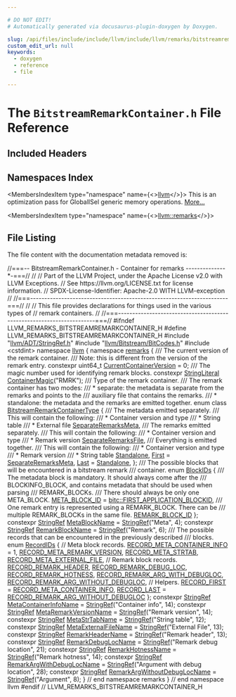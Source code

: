 ```yaml
---

# DO NOT EDIT!
# Automatically generated via docusaurus-plugin-doxygen by Doxygen.

slug: /api/files/include/include/llvm/include/llvm/remarks/bitstreamremarkcontainer-h
custom_edit_url: null
keywords:
  - doxygen
  - reference
  - file

---
```





# The `BitstreamRemarkContainer.h` File Reference

<DoxygenPage pluginConfig={pluginConfig}>



## Included Headers

<IncludesList>
<IncludesListItem
  filePath="llvm/ADT/StringRef.h"
  permalink="/docs/api/files/include/include/llvm/include/llvm/adt/stringref-h"
  isLocal="true" />
<IncludesListItem
  filePath="llvm/Bitstream/BitCodes.h"
  permalink="/docs/api/files/include/include/llvm/include/llvm/bitstream/bitcodes-h"
  isLocal="true" />
<IncludesListItem
  filePath="cstdint"
  permalink=""
  isLocal="false" />
</IncludesList>

## Namespaces Index

<MembersIndex>

<MembersIndexItem
  type="namespace"
  name={<><a href="/docs/api/namespaces/llvm">llvm</a></>}>
This is an optimization pass for GlobalISel generic memory operations. <a href="/docs/api/namespaces/llvm/#details">More...</a>
</MembersIndexItem>

<MembersIndexItem
  type="namespace"
  name={<><a href="/docs/api/namespaces/llvm/remarks">llvm::remarks</a></>}>
</MembersIndexItem>

</MembersIndex>


## File Listing

The file content with the documentation metadata removed is:

<ProgramListing>

<Link id="l00001" /><CodeLine lineNumber="1"><Highlight kind="comment">//===-- BitstreamRemarkContainer.h - Container for remarks --------------&#42;-===//</Highlight><Highlight kind="normal"></Highlight></CodeLine>
<Link id="l00002" /><CodeLine lineNumber="2"><Highlight kind="normal"></Highlight><Highlight kind="comment">//</Highlight><Highlight kind="normal"></Highlight></CodeLine>
<Link id="l00003" /><CodeLine lineNumber="3"><Highlight kind="normal"></Highlight><Highlight kind="comment">// Part of the LLVM Project, under the Apache License v2.0 with LLVM Exceptions.</Highlight><Highlight kind="normal"></Highlight></CodeLine>
<Link id="l00004" /><CodeLine lineNumber="4"><Highlight kind="normal"></Highlight><Highlight kind="comment">// See https://llvm.org/LICENSE.txt for license information.</Highlight><Highlight kind="normal"></Highlight></CodeLine>
<Link id="l00005" /><CodeLine lineNumber="5"><Highlight kind="normal"></Highlight><Highlight kind="comment">// SPDX-License-Identifier: Apache-2.0 WITH LLVM-exception</Highlight><Highlight kind="normal"></Highlight></CodeLine>
<Link id="l00006" /><CodeLine lineNumber="6"><Highlight kind="normal"></Highlight><Highlight kind="comment">//</Highlight><Highlight kind="normal"></Highlight></CodeLine>
<Link id="l00007" /><CodeLine lineNumber="7"><Highlight kind="normal"></Highlight><Highlight kind="comment">//===----------------------------------------------------------------------===//</Highlight><Highlight kind="normal"></Highlight></CodeLine>
<Link id="l00008" /><CodeLine lineNumber="8"><Highlight kind="normal"></Highlight><Highlight kind="comment">//</Highlight><Highlight kind="normal"></Highlight></CodeLine>
<Link id="l00009" /><CodeLine lineNumber="9"><Highlight kind="normal"></Highlight><Highlight kind="comment">// This file provides declarations for things used in the various types of</Highlight><Highlight kind="normal"></Highlight></CodeLine>
<Link id="l00010" /><CodeLine lineNumber="10"><Highlight kind="normal"></Highlight><Highlight kind="comment">// remark containers.</Highlight><Highlight kind="normal"></Highlight></CodeLine>
<Link id="l00011" /><CodeLine lineNumber="11"><Highlight kind="normal"></Highlight><Highlight kind="comment">//</Highlight><Highlight kind="normal"></Highlight></CodeLine>
<Link id="l00012" /><CodeLine lineNumber="12"><Highlight kind="normal"></Highlight><Highlight kind="comment">//===----------------------------------------------------------------------===//</Highlight><Highlight kind="normal"></Highlight></CodeLine>
<Link id="l00013" /><CodeLine lineNumber="13"><Highlight kind="normal"></Highlight></CodeLine>
<Link id="l00014" /><CodeLine lineNumber="14"><Highlight kind="normal"></Highlight><Highlight kind="preprocessor">#ifndef LLVM&#95;REMARKS&#95;BITSTREAMREMARKCONTAINER&#95;H</Highlight><Highlight kind="normal"></Highlight></CodeLine>
<Link id="l00015" /><CodeLine lineNumber="15"><Highlight kind="normal"></Highlight><Highlight kind="preprocessor">#define LLVM&#95;REMARKS&#95;BITSTREAMREMARKCONTAINER&#95;H</Highlight><Highlight kind="normal"></Highlight></CodeLine>
<Link id="l00016" /><CodeLine lineNumber="16"><Highlight kind="normal"></Highlight></CodeLine>
<Link id="l00017" /><CodeLine lineNumber="17"><Highlight kind="normal"></Highlight><Highlight kind="preprocessor">#include &quot;<a href="/docs/api/files/include/include/llvm/include/llvm/adt/stringref-h">llvm/ADT/StringRef.h</a>&quot;</Highlight><Highlight kind="normal"></Highlight></CodeLine>
<Link id="l00018" /><CodeLine lineNumber="18"><Highlight kind="normal"></Highlight><Highlight kind="preprocessor">#include &quot;<a href="/docs/api/files/include/include/llvm/include/llvm/bitstream/bitcodes-h">llvm/Bitstream/BitCodes.h</a>&quot;</Highlight><Highlight kind="normal"></Highlight></CodeLine>
<Link id="l00019" /><CodeLine lineNumber="19"><Highlight kind="normal"></Highlight><Highlight kind="preprocessor">#include &lt;cstdint&gt;</Highlight><Highlight kind="normal"></Highlight></CodeLine>
<Link id="l00020" /><CodeLine lineNumber="20"><Highlight kind="normal"></Highlight></CodeLine>
<Link id="l00021" /><CodeLine lineNumber="21"><Highlight kind="normal"></Highlight><Highlight kind="keyword">namespace </Highlight><Highlight kind="normal"><a href="/docs/api/namespaces/llvm">llvm</a> &#123;</Highlight></CodeLine>
<Link id="l00022" /><CodeLine lineNumber="22"><Highlight kind="normal"></Highlight><Highlight kind="keyword">namespace </Highlight><Highlight kind="normal"><a href="/docs/api/namespaces/llvm/remarks">remarks</a> &#123;</Highlight></CodeLine>
<Link id="l00023" /><CodeLine lineNumber="23"><Highlight kind="normal"></Highlight><Highlight kind="comment"></Highlight></CodeLine>
<Link id="l00024" /><CodeLine lineNumber="24"><Highlight kind="comment">/// The current version of the remark container.</Highlight></CodeLine>
<Link id="l00025" /><CodeLine lineNumber="25"><Highlight kind="comment">/// Note: this is different from the version of the remark entry.</Highlight><Highlight kind="normal"></Highlight></CodeLine>
<Link id="l00026" /><CodeLine lineNumber="26" lineLink="/docs/api/namespaces/llvm/remarks/#a3f42c1ba51663eaef716aaed6589efce"><Highlight kind="normal"></Highlight><Highlight kind="keyword">constexpr</Highlight><Highlight kind="normal"> uint64&#95;t <a href="/docs/api/namespaces/llvm/remarks/#a3f42c1ba51663eaef716aaed6589efce">CurrentContainerVersion</a> = 0;</Highlight><Highlight kind="comment"></Highlight></CodeLine>
<Link id="l00027" /><CodeLine lineNumber="27"><Highlight kind="comment">/// The magic number used for identifying remark blocks.</Highlight><Highlight kind="normal"></Highlight></CodeLine>
<Link id="l00028" /><CodeLine lineNumber="28" lineLink="/docs/api/namespaces/llvm/remarks/#acc638ffc46bd235e04176e244948a300"><Highlight kind="normal"></Highlight><Highlight kind="keyword">constexpr</Highlight><Highlight kind="normal"> <a href="/docs/api/classes/llvm/stringliteral">StringLiteral</a> <a href="/docs/api/namespaces/llvm/remarks/#acc638ffc46bd235e04176e244948a300">ContainerMagic</a>(</Highlight><Highlight kind="stringliteral">&quot;RMRK&quot;</Highlight><Highlight kind="normal">);</Highlight></CodeLine>
<Link id="l00029" /><CodeLine lineNumber="29"><Highlight kind="normal"></Highlight><Highlight kind="comment"></Highlight></CodeLine>
<Link id="l00030" /><CodeLine lineNumber="30"><Highlight kind="comment">/// Type of the remark container.</Highlight></CodeLine>
<Link id="l00031" /><CodeLine lineNumber="31"><Highlight kind="comment">/// The remark container has two modes:</Highlight></CodeLine>
<Link id="l00032" /><CodeLine lineNumber="32"><Highlight kind="comment">/// &#42; separate: the metadata is separate from the remarks and points to the</Highlight></CodeLine>
<Link id="l00033" /><CodeLine lineNumber="33"><Highlight kind="comment">///             auxiliary file that contains the remarks.</Highlight></CodeLine>
<Link id="l00034" /><CodeLine lineNumber="34"><Highlight kind="comment">/// &#42; standalone: the metadata and the remarks are emitted together.</Highlight><Highlight kind="normal"></Highlight></CodeLine>
<Link id="l00035" /><CodeLine lineNumber="35" lineLink="/docs/api/namespaces/llvm/remarks/#a07f17102dd54c318b10c6c6009e27e1e"><Highlight kind="normal"></Highlight><Highlight kind="keyword">enum class</Highlight><Highlight kind="normal"> <a href="/docs/api/namespaces/llvm/remarks/#a07f17102dd54c318b10c6c6009e27e1e">BitstreamRemarkContainerType</a> &#123;</Highlight><Highlight kind="comment"></Highlight></CodeLine>
<Link id="l00036" /><CodeLine lineNumber="36"><Highlight kind="comment">  /// The metadata emitted separately.</Highlight></CodeLine>
<Link id="l00037" /><CodeLine lineNumber="37"><Highlight kind="comment">  /// This will contain the following:</Highlight></CodeLine>
<Link id="l00038" /><CodeLine lineNumber="38"><Highlight kind="comment">  /// &#42; Container version and type</Highlight></CodeLine>
<Link id="l00039" /><CodeLine lineNumber="39"><Highlight kind="comment">  /// &#42; String table</Highlight></CodeLine>
<Link id="l00040" /><CodeLine lineNumber="40"><Highlight kind="comment">  /// &#42; External file</Highlight><Highlight kind="normal"></Highlight></CodeLine>
<Link id="l00041" /><CodeLine lineNumber="41" lineLink="/docs/api/namespaces/llvm/remarks/#a07f17102dd54c318b10c6c6009e27e1ea4169738237fc9d6c1463bd5260de6c91"><Highlight kind="normal">  <a href="/docs/api/namespaces/llvm/remarks/#a07f17102dd54c318b10c6c6009e27e1ea4169738237fc9d6c1463bd5260de6c91">SeparateRemarksMeta</a>,</Highlight><Highlight kind="comment"></Highlight></CodeLine>
<Link id="l00042" /><CodeLine lineNumber="42"><Highlight kind="comment">  /// The remarks emitted separately.</Highlight></CodeLine>
<Link id="l00043" /><CodeLine lineNumber="43"><Highlight kind="comment">  /// This will contain the following:</Highlight></CodeLine>
<Link id="l00044" /><CodeLine lineNumber="44"><Highlight kind="comment">  /// &#42; Container version and type</Highlight></CodeLine>
<Link id="l00045" /><CodeLine lineNumber="45"><Highlight kind="comment">  /// &#42; Remark version</Highlight><Highlight kind="normal"></Highlight></CodeLine>
<Link id="l00046" /><CodeLine lineNumber="46" lineLink="/docs/api/namespaces/llvm/remarks/#a07f17102dd54c318b10c6c6009e27e1ea2a431092369d68b3ddf5f61852fee1a9"><Highlight kind="normal">  <a href="/docs/api/namespaces/llvm/remarks/#a07f17102dd54c318b10c6c6009e27e1ea2a431092369d68b3ddf5f61852fee1a9">SeparateRemarksFile</a>,</Highlight><Highlight kind="comment"></Highlight></CodeLine>
<Link id="l00047" /><CodeLine lineNumber="47"><Highlight kind="comment">  /// Everything is emitted together.</Highlight></CodeLine>
<Link id="l00048" /><CodeLine lineNumber="48"><Highlight kind="comment">  /// This will contain the following:</Highlight></CodeLine>
<Link id="l00049" /><CodeLine lineNumber="49"><Highlight kind="comment">  /// &#42; Container version and type</Highlight></CodeLine>
<Link id="l00050" /><CodeLine lineNumber="50"><Highlight kind="comment">  /// &#42; Remark version</Highlight></CodeLine>
<Link id="l00051" /><CodeLine lineNumber="51"><Highlight kind="comment">  /// &#42; String table</Highlight><Highlight kind="normal"></Highlight></CodeLine>
<Link id="l00052" /><CodeLine lineNumber="52" lineLink="/docs/api/namespaces/llvm/remarks/#a07f17102dd54c318b10c6c6009e27e1ea5c80f101108a356211fcb26b3f83eabb"><Highlight kind="normal">  <a href="/docs/api/namespaces/llvm/remarks/#a07f17102dd54c318b10c6c6009e27e1ea5c80f101108a356211fcb26b3f83eabb">Standalone</a>,</Highlight></CodeLine>
<Link id="l00053" /><CodeLine lineNumber="53" lineLink="/docs/api/namespaces/llvm/remarks/#a07f17102dd54c318b10c6c6009e27e1ea7fb55ed0b7a30342ba6da306428cae04"><Highlight kind="normal">  <a href="/docs/api/namespaces/llvm/remarks/#a07f17102dd54c318b10c6c6009e27e1ea7fb55ed0b7a30342ba6da306428cae04">First</a> = <a href="/docs/api/namespaces/llvm/remarks/#a07f17102dd54c318b10c6c6009e27e1ea4169738237fc9d6c1463bd5260de6c91">SeparateRemarksMeta</a>,</Highlight></CodeLine>
<Link id="l00054" /><CodeLine lineNumber="54" lineLink="/docs/api/namespaces/llvm/remarks/#a07f17102dd54c318b10c6c6009e27e1ead55b30607c2a9a2616347d6edb789f6b"><Highlight kind="normal">  <a href="/docs/api/namespaces/llvm/remarks/#a07f17102dd54c318b10c6c6009e27e1ead55b30607c2a9a2616347d6edb789f6b">Last</a> = <a href="/docs/api/namespaces/llvm/remarks/#a07f17102dd54c318b10c6c6009e27e1ea5c80f101108a356211fcb26b3f83eabb">Standalone</a>,</Highlight></CodeLine>
<Link id="l00055" /><CodeLine lineNumber="55"><Highlight kind="normal">&#125;;</Highlight></CodeLine>
<Link id="l00056" /><CodeLine lineNumber="56"><Highlight kind="normal"></Highlight><Highlight kind="comment"></Highlight></CodeLine>
<Link id="l00057" /><CodeLine lineNumber="57"><Highlight kind="comment">/// The possible blocks that will be encountered in a bitstream remark</Highlight></CodeLine>
<Link id="l00058" /><CodeLine lineNumber="58"><Highlight kind="comment">/// container.</Highlight><Highlight kind="normal"></Highlight></CodeLine>
<Link id="l00059" /><CodeLine lineNumber="59" lineLink="/docs/api/namespaces/llvm/remarks/#a30a2d98c5581ada910c6b48afde25d7f"><Highlight kind="normal"></Highlight><Highlight kind="keyword">enum</Highlight><Highlight kind="normal"> <a href="/docs/api/namespaces/llvm/remarks/#a30a2d98c5581ada910c6b48afde25d7f">BlockIDs</a> &#123;</Highlight><Highlight kind="comment"></Highlight></CodeLine>
<Link id="l00060" /><CodeLine lineNumber="60"><Highlight kind="comment">  /// The metadata block is mandatory. It should always come after the</Highlight></CodeLine>
<Link id="l00061" /><CodeLine lineNumber="61"><Highlight kind="comment">  /// BLOCKINFO&#95;BLOCK, and contains metadata that should be used when parsing</Highlight></CodeLine>
<Link id="l00062" /><CodeLine lineNumber="62"><Highlight kind="comment">  /// REMARK&#95;BLOCKs.</Highlight></CodeLine>
<Link id="l00063" /><CodeLine lineNumber="63"><Highlight kind="comment">  /// There should always be only one META&#95;BLOCK.</Highlight><Highlight kind="normal"></Highlight></CodeLine>
<Link id="l00064" /><CodeLine lineNumber="64" lineLink="/docs/api/namespaces/llvm/remarks/#a30a2d98c5581ada910c6b48afde25d7fa96cbb9f0138fc55670ed8eced6af857d"><Highlight kind="normal">  <a href="/docs/api/namespaces/llvm/remarks/#a30a2d98c5581ada910c6b48afde25d7fa96cbb9f0138fc55670ed8eced6af857d">META&#95;BLOCK&#95;ID</a> = <a href="/docs/api/namespaces/llvm/bitc/#a8cd4dd534ba6c31e93a88ca286c4f0e5ace7b0ab991cf2f44fb20f2f69cd3fdaa">bitc::FIRST&#95;APPLICATION&#95;BLOCKID</a>,</Highlight><Highlight kind="comment"></Highlight></CodeLine>
<Link id="l00065" /><CodeLine lineNumber="65"><Highlight kind="comment">  /// One remark entry is represented using a REMARK&#95;BLOCK. There can be</Highlight></CodeLine>
<Link id="l00066" /><CodeLine lineNumber="66"><Highlight kind="comment">  /// multiple REMARK&#95;BLOCKs in the same file.</Highlight><Highlight kind="normal"></Highlight></CodeLine>
<Link id="l00067" /><CodeLine lineNumber="67" lineLink="/docs/api/namespaces/llvm/remarks/#a30a2d98c5581ada910c6b48afde25d7fa6bbe4805277c5857c0c4b7abe5253525"><Highlight kind="normal">  <a href="/docs/api/namespaces/llvm/remarks/#a30a2d98c5581ada910c6b48afde25d7fa6bbe4805277c5857c0c4b7abe5253525">REMARK&#95;BLOCK&#95;ID</a></Highlight></CodeLine>
<Link id="l00068" /><CodeLine lineNumber="68"><Highlight kind="normal">&#125;;</Highlight></CodeLine>
<Link id="l00069" /><CodeLine lineNumber="69"><Highlight kind="normal"></Highlight></CodeLine>
<Link id="l00070" /><CodeLine lineNumber="70" lineLink="/docs/api/namespaces/llvm/remarks/#a77f13ca388c6b1db5b3d3bb898c46fdf"><Highlight kind="normal"></Highlight><Highlight kind="keyword">constexpr</Highlight><Highlight kind="normal"> <a href="/docs/api/classes/llvm/stringref">StringRef</a> <a href="/docs/api/namespaces/llvm/remarks/#a77f13ca388c6b1db5b3d3bb898c46fdf">MetaBlockName</a> = <a href="/docs/api/classes/llvm/stringref">StringRef</a>(</Highlight><Highlight kind="stringliteral">&quot;Meta&quot;</Highlight><Highlight kind="normal">, 4);</Highlight></CodeLine>
<Link id="l00071" /><CodeLine lineNumber="71" lineLink="/docs/api/namespaces/llvm/remarks/#a0759084cfd0a1be0cb02b8591834e1c8"><Highlight kind="normal"></Highlight><Highlight kind="keyword">constexpr</Highlight><Highlight kind="normal"> <a href="/docs/api/classes/llvm/stringref">StringRef</a> <a href="/docs/api/namespaces/llvm/remarks/#a0759084cfd0a1be0cb02b8591834e1c8">RemarkBlockName</a> = <a href="/docs/api/classes/llvm/stringref">StringRef</a>(</Highlight><Highlight kind="stringliteral">&quot;Remark&quot;</Highlight><Highlight kind="normal">, 6);</Highlight></CodeLine>
<Link id="l00072" /><CodeLine lineNumber="72"><Highlight kind="normal"></Highlight><Highlight kind="comment"></Highlight></CodeLine>
<Link id="l00073" /><CodeLine lineNumber="73"><Highlight kind="comment">/// The possible records that can be encountered in the previously described</Highlight></CodeLine>
<Link id="l00074" /><CodeLine lineNumber="74"><Highlight kind="comment">/// blocks.</Highlight><Highlight kind="normal"></Highlight></CodeLine>
<Link id="l00075" /><CodeLine lineNumber="75" lineLink="/docs/api/namespaces/llvm/remarks/#aeef144afcf67defcc6b922ea2612a83f"><Highlight kind="normal"></Highlight><Highlight kind="keyword">enum</Highlight><Highlight kind="normal"> <a href="/docs/api/namespaces/llvm/remarks/#aeef144afcf67defcc6b922ea2612a83f">RecordIDs</a> &#123;</Highlight></CodeLine>
<Link id="l00076" /><CodeLine lineNumber="76"><Highlight kind="normal">  </Highlight><Highlight kind="comment">// Meta block records.</Highlight><Highlight kind="normal"></Highlight></CodeLine>
<Link id="l00077" /><CodeLine lineNumber="77" lineLink="/docs/api/namespaces/llvm/remarks/#aeef144afcf67defcc6b922ea2612a83fab594601a3780245b09d12bc9827eaafa"><Highlight kind="normal">  <a href="/docs/api/namespaces/llvm/remarks/#aeef144afcf67defcc6b922ea2612a83fab594601a3780245b09d12bc9827eaafa">RECORD&#95;META&#95;CONTAINER&#95;INFO</a> = 1,</Highlight></CodeLine>
<Link id="l00078" /><CodeLine lineNumber="78" lineLink="/docs/api/namespaces/llvm/remarks/#aeef144afcf67defcc6b922ea2612a83fa3257414078656415dda5988b7a497fbf"><Highlight kind="normal">  <a href="/docs/api/namespaces/llvm/remarks/#aeef144afcf67defcc6b922ea2612a83fa3257414078656415dda5988b7a497fbf">RECORD&#95;META&#95;REMARK&#95;VERSION</a>,</Highlight></CodeLine>
<Link id="l00079" /><CodeLine lineNumber="79" lineLink="/docs/api/namespaces/llvm/remarks/#aeef144afcf67defcc6b922ea2612a83fa67132c432a4ef085fa04581bf9964ee9"><Highlight kind="normal">  <a href="/docs/api/namespaces/llvm/remarks/#aeef144afcf67defcc6b922ea2612a83fa67132c432a4ef085fa04581bf9964ee9">RECORD&#95;META&#95;STRTAB</a>,</Highlight></CodeLine>
<Link id="l00080" /><CodeLine lineNumber="80" lineLink="/docs/api/namespaces/llvm/remarks/#aeef144afcf67defcc6b922ea2612a83faec8eaa274dde3835551571eb0fe9a985"><Highlight kind="normal">  <a href="/docs/api/namespaces/llvm/remarks/#aeef144afcf67defcc6b922ea2612a83faec8eaa274dde3835551571eb0fe9a985">RECORD&#95;META&#95;EXTERNAL&#95;FILE</a>,</Highlight></CodeLine>
<Link id="l00081" /><CodeLine lineNumber="81"><Highlight kind="normal">  </Highlight><Highlight kind="comment">// Remark block records.</Highlight><Highlight kind="normal"></Highlight></CodeLine>
<Link id="l00082" /><CodeLine lineNumber="82" lineLink="/docs/api/namespaces/llvm/remarks/#aeef144afcf67defcc6b922ea2612a83fad48248d7c205d6a54125b2b6c10bb5cb"><Highlight kind="normal">  <a href="/docs/api/namespaces/llvm/remarks/#aeef144afcf67defcc6b922ea2612a83fad48248d7c205d6a54125b2b6c10bb5cb">RECORD&#95;REMARK&#95;HEADER</a>,</Highlight></CodeLine>
<Link id="l00083" /><CodeLine lineNumber="83" lineLink="/docs/api/namespaces/llvm/remarks/#aeef144afcf67defcc6b922ea2612a83fad5259ac7c5361f20e4ee591fb5d1c536"><Highlight kind="normal">  <a href="/docs/api/namespaces/llvm/remarks/#aeef144afcf67defcc6b922ea2612a83fad5259ac7c5361f20e4ee591fb5d1c536">RECORD&#95;REMARK&#95;DEBUG&#95;LOC</a>,</Highlight></CodeLine>
<Link id="l00084" /><CodeLine lineNumber="84" lineLink="/docs/api/namespaces/llvm/remarks/#aeef144afcf67defcc6b922ea2612a83fab81a5e37436c29b092e2a6a6db252d7b"><Highlight kind="normal">  <a href="/docs/api/namespaces/llvm/remarks/#aeef144afcf67defcc6b922ea2612a83fab81a5e37436c29b092e2a6a6db252d7b">RECORD&#95;REMARK&#95;HOTNESS</a>,</Highlight></CodeLine>
<Link id="l00085" /><CodeLine lineNumber="85" lineLink="/docs/api/namespaces/llvm/remarks/#aeef144afcf67defcc6b922ea2612a83fab47a0f52d7a068b383bb8efa7bc4c964"><Highlight kind="normal">  <a href="/docs/api/namespaces/llvm/remarks/#aeef144afcf67defcc6b922ea2612a83fab47a0f52d7a068b383bb8efa7bc4c964">RECORD&#95;REMARK&#95;ARG&#95;WITH&#95;DEBUGLOC</a>,</Highlight></CodeLine>
<Link id="l00086" /><CodeLine lineNumber="86" lineLink="/docs/api/namespaces/llvm/remarks/#aeef144afcf67defcc6b922ea2612a83faaf1240d15cbcc04f12c9c7c36d796a7b"><Highlight kind="normal">  <a href="/docs/api/namespaces/llvm/remarks/#aeef144afcf67defcc6b922ea2612a83faaf1240d15cbcc04f12c9c7c36d796a7b">RECORD&#95;REMARK&#95;ARG&#95;WITHOUT&#95;DEBUGLOC</a>,</Highlight></CodeLine>
<Link id="l00087" /><CodeLine lineNumber="87"><Highlight kind="normal">  </Highlight><Highlight kind="comment">// Helpers.</Highlight><Highlight kind="normal"></Highlight></CodeLine>
<Link id="l00088" /><CodeLine lineNumber="88" lineLink="/docs/api/namespaces/llvm/remarks/#aeef144afcf67defcc6b922ea2612a83fa6605dea26f9d10771db78194e8b647e3"><Highlight kind="normal">  <a href="/docs/api/namespaces/llvm/remarks/#aeef144afcf67defcc6b922ea2612a83fa6605dea26f9d10771db78194e8b647e3">RECORD&#95;FIRST</a> = <a href="/docs/api/namespaces/llvm/remarks/#aeef144afcf67defcc6b922ea2612a83fab594601a3780245b09d12bc9827eaafa">RECORD&#95;META&#95;CONTAINER&#95;INFO</a>,</Highlight></CodeLine>
<Link id="l00089" /><CodeLine lineNumber="89" lineLink="/docs/api/namespaces/llvm/remarks/#aeef144afcf67defcc6b922ea2612a83fa74157f8b8c13b1879bd0425953c031ea"><Highlight kind="normal">  <a href="/docs/api/namespaces/llvm/remarks/#aeef144afcf67defcc6b922ea2612a83fa74157f8b8c13b1879bd0425953c031ea">RECORD&#95;LAST</a> = <a href="/docs/api/namespaces/llvm/remarks/#aeef144afcf67defcc6b922ea2612a83faaf1240d15cbcc04f12c9c7c36d796a7b">RECORD&#95;REMARK&#95;ARG&#95;WITHOUT&#95;DEBUGLOC</a></Highlight></CodeLine>
<Link id="l00090" /><CodeLine lineNumber="90"><Highlight kind="normal">&#125;;</Highlight></CodeLine>
<Link id="l00091" /><CodeLine lineNumber="91"><Highlight kind="normal"></Highlight></CodeLine>
<Link id="l00092" /><CodeLine lineNumber="92" lineLink="/docs/api/namespaces/llvm/remarks/#ab466e6828a9a212832f5880878e14d3c"><Highlight kind="normal"></Highlight><Highlight kind="keyword">constexpr</Highlight><Highlight kind="normal"> <a href="/docs/api/classes/llvm/stringref">StringRef</a> <a href="/docs/api/namespaces/llvm/remarks/#ab466e6828a9a212832f5880878e14d3c">MetaContainerInfoName</a> = <a href="/docs/api/classes/llvm/stringref">StringRef</a>(</Highlight><Highlight kind="stringliteral">&quot;Container info&quot;</Highlight><Highlight kind="normal">, 14);</Highlight></CodeLine>
<Link id="l00093" /><CodeLine lineNumber="93" lineLink="/docs/api/namespaces/llvm/remarks/#a58b7d38dc5638703d1dc9ff7cce5872c"><Highlight kind="normal"></Highlight><Highlight kind="keyword">constexpr</Highlight><Highlight kind="normal"> <a href="/docs/api/classes/llvm/stringref">StringRef</a> <a href="/docs/api/namespaces/llvm/remarks/#a58b7d38dc5638703d1dc9ff7cce5872c">MetaRemarkVersionName</a> = <a href="/docs/api/classes/llvm/stringref">StringRef</a>(</Highlight><Highlight kind="stringliteral">&quot;Remark version&quot;</Highlight><Highlight kind="normal">, 14);</Highlight></CodeLine>
<Link id="l00094" /><CodeLine lineNumber="94" lineLink="/docs/api/namespaces/llvm/remarks/#a3e5568f39f022fa7181d124f3e54dbb7"><Highlight kind="normal"></Highlight><Highlight kind="keyword">constexpr</Highlight><Highlight kind="normal"> <a href="/docs/api/classes/llvm/stringref">StringRef</a> <a href="/docs/api/namespaces/llvm/remarks/#a3e5568f39f022fa7181d124f3e54dbb7">MetaStrTabName</a> = <a href="/docs/api/classes/llvm/stringref">StringRef</a>(</Highlight><Highlight kind="stringliteral">&quot;String table&quot;</Highlight><Highlight kind="normal">, 12);</Highlight></CodeLine>
<Link id="l00095" /><CodeLine lineNumber="95" lineLink="/docs/api/namespaces/llvm/remarks/#adae35d03ba055f25fc95a9be115921e3"><Highlight kind="normal"></Highlight><Highlight kind="keyword">constexpr</Highlight><Highlight kind="normal"> <a href="/docs/api/classes/llvm/stringref">StringRef</a> <a href="/docs/api/namespaces/llvm/remarks/#adae35d03ba055f25fc95a9be115921e3">MetaExternalFileName</a> = <a href="/docs/api/classes/llvm/stringref">StringRef</a>(</Highlight><Highlight kind="stringliteral">&quot;External File&quot;</Highlight><Highlight kind="normal">, 13);</Highlight></CodeLine>
<Link id="l00096" /><CodeLine lineNumber="96" lineLink="/docs/api/namespaces/llvm/remarks/#ab4d17c35a7e3a10739ced57234d1578c"><Highlight kind="normal"></Highlight><Highlight kind="keyword">constexpr</Highlight><Highlight kind="normal"> <a href="/docs/api/classes/llvm/stringref">StringRef</a> <a href="/docs/api/namespaces/llvm/remarks/#ab4d17c35a7e3a10739ced57234d1578c">RemarkHeaderName</a> = <a href="/docs/api/classes/llvm/stringref">StringRef</a>(</Highlight><Highlight kind="stringliteral">&quot;Remark header&quot;</Highlight><Highlight kind="normal">, 13);</Highlight></CodeLine>
<Link id="l00097" /><CodeLine lineNumber="97" lineLink="/docs/api/namespaces/llvm/remarks/#aff0ebf16870352d7db8ce51b03cae117"><Highlight kind="normal"></Highlight><Highlight kind="keyword">constexpr</Highlight><Highlight kind="normal"> <a href="/docs/api/classes/llvm/stringref">StringRef</a> <a href="/docs/api/namespaces/llvm/remarks/#aff0ebf16870352d7db8ce51b03cae117">RemarkDebugLocName</a> = <a href="/docs/api/classes/llvm/stringref">StringRef</a>(</Highlight><Highlight kind="stringliteral">&quot;Remark debug location&quot;</Highlight><Highlight kind="normal">, 21);</Highlight></CodeLine>
<Link id="l00098" /><CodeLine lineNumber="98" lineLink="/docs/api/namespaces/llvm/remarks/#a2395c19ea0f854bdda64e67246cae15b"><Highlight kind="normal"></Highlight><Highlight kind="keyword">constexpr</Highlight><Highlight kind="normal"> <a href="/docs/api/classes/llvm/stringref">StringRef</a> <a href="/docs/api/namespaces/llvm/remarks/#a2395c19ea0f854bdda64e67246cae15b">RemarkHotnessName</a> = <a href="/docs/api/classes/llvm/stringref">StringRef</a>(</Highlight><Highlight kind="stringliteral">&quot;Remark hotness&quot;</Highlight><Highlight kind="normal">, 14);</Highlight></CodeLine>
<Link id="l00099" /><CodeLine lineNumber="99" lineLink="/docs/api/namespaces/llvm/remarks/#a33ae48f00781a97a560552ef504e5871"><Highlight kind="normal"></Highlight><Highlight kind="keyword">constexpr</Highlight><Highlight kind="normal"> <a href="/docs/api/classes/llvm/stringref">StringRef</a> <a href="/docs/api/namespaces/llvm/remarks/#a33ae48f00781a97a560552ef504e5871">RemarkArgWithDebugLocName</a> =</Highlight></CodeLine>
<Link id="l00100" /><CodeLine lineNumber="100"><Highlight kind="normal">    <a href="/docs/api/classes/llvm/stringref">StringRef</a>(</Highlight><Highlight kind="stringliteral">&quot;Argument with debug location&quot;</Highlight><Highlight kind="normal">, 28);</Highlight></CodeLine>
<Link id="l00101" /><CodeLine lineNumber="101" lineLink="/docs/api/namespaces/llvm/remarks/#ae43a4d0711727eb9e7a49062478f46f5"><Highlight kind="normal"></Highlight><Highlight kind="keyword">constexpr</Highlight><Highlight kind="normal"> <a href="/docs/api/classes/llvm/stringref">StringRef</a> <a href="/docs/api/namespaces/llvm/remarks/#ae43a4d0711727eb9e7a49062478f46f5">RemarkArgWithoutDebugLocName</a> = <a href="/docs/api/classes/llvm/stringref">StringRef</a>(</Highlight><Highlight kind="stringliteral">&quot;Argument&quot;</Highlight><Highlight kind="normal">, 8);</Highlight></CodeLine>
<Link id="l00102" /><CodeLine lineNumber="102"><Highlight kind="normal"></Highlight></CodeLine>
<Link id="l00103" /><CodeLine lineNumber="103"><Highlight kind="normal">&#125; </Highlight><Highlight kind="comment">// end namespace remarks</Highlight><Highlight kind="normal"></Highlight></CodeLine>
<Link id="l00104" /><CodeLine lineNumber="104"><Highlight kind="normal">&#125; </Highlight><Highlight kind="comment">// end namespace llvm</Highlight><Highlight kind="normal"></Highlight></CodeLine>
<Link id="l00105" /><CodeLine lineNumber="105"><Highlight kind="normal"></Highlight></CodeLine>
<Link id="l00106" /><CodeLine lineNumber="106"><Highlight kind="normal"></Highlight><Highlight kind="preprocessor">#endif </Highlight><Highlight kind="comment">// LLVM&#95;REMARKS&#95;BITSTREAMREMARKCONTAINER&#95;H</Highlight><Highlight kind="normal"></Highlight></CodeLine>

</ProgramListing>


</DoxygenPage>
